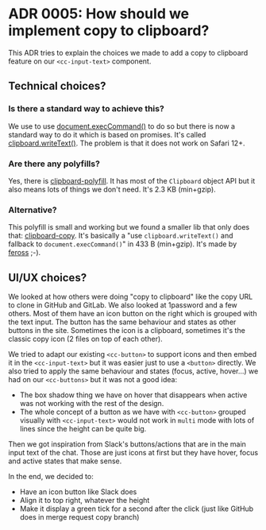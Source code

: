 
<Meta title="📌 Docs/Architecture Decision Records/ADR 0005: How should we implement copy to clipboard?" />

# ADR 0005: How should we implement copy to clipboard?

This ADR tries to explain the choices we made to add a copy to clipboard feature on our `<cc-input-text>` component.

## Technical choices?

### Is there a standard way to achieve this?

We use to use [document.execCommand()](https://developer.mozilla.org/en-US/docs/Web/API/document/execCommand) to do so but there is now a standard way to do it which is based on promises.
It's called [clipboard.writeText()](https://developer.mozilla.org/en-US/docs/Web/API/Clipboard/writeText).
The problem is that it does not work on Safari 12+.

### Are there any polyfills?

Yes, there is [clipboard-polyfill](https://github.com/lgarron/clipboard-polyfill).
It has most of the `Clipboard` object API but it also means lots of things we don't need.
It's 2.3 KB (min+gzip).

### Alternative?

This polyfill is small and working but we found a smaller lib that only does that: [clipboard-copy](https://github.com/feross/clipboard-copy).
It's basically a "use `clipboard.writeText()` and fallback to `document.execCommand()`" in 433 B (min+gzip).
It's made by [feross](https://github.com/feross) ;-).

## UI/UX choices?

We looked at how others were doing "copy to clipboard" like the copy URL to clone in GitHub and GitLab.
We also looked at 1password and a few others.
Most of them have an icon button on the right which is grouped with the text input.
The button has the same behaviour and states as other buttons in the site.
Sometimes the icon is a clipboard, sometimes it's the classic copy icon (2 files on top of each other).

We tried to adapt our existing `<cc-button>` to support icons and then embed it in the `<cc-input-text>` but it was easier just to use a `<button>` directly.
We also tried to apply the same behaviour and states (focus, active, hover...) we had on our `<cc-buttons>` but it was not a good idea:

* The box shadow thing we have on hover that disappears when active was not working with the rest of the design.
* The whole concept of a button as we have with `<cc-button>` grouped visually with `<cc-input-text>` would not work in `multi` mode with lots of lines since the height can be quite big.

Then we got inspiration from Slack's buttons/actions that are in the main input text of the chat.
Those are just icons at first but they have hover, focus and active states that make sense.

In the end, we decided to:

* Have an icon button like Slack does
* Align it to top right, whatever the height
* Make it display a green tick for a second after the click (just like GitHub does in merge request copy branch)
